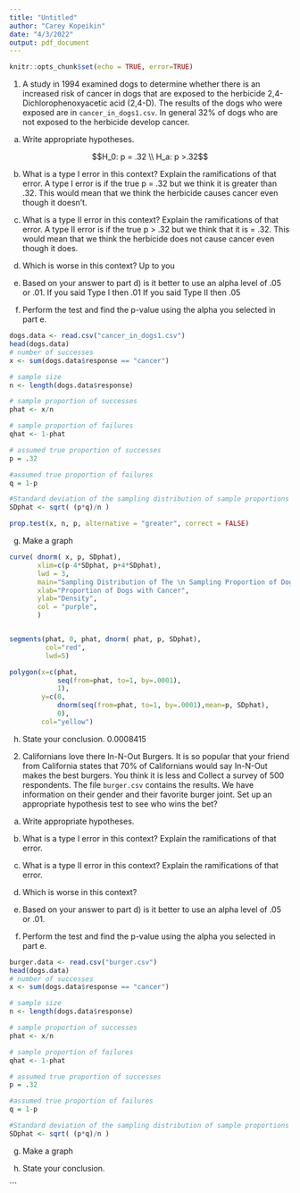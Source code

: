```yaml
---
title: "Untitled"
author: "Carey Kopeikin"
date: "4/3/2022"
output: pdf_document
---
```



```r
knitr::opts_chunk$set(echo = TRUE, error=TRUE)
```

1. A study in 1994 examined dogs to determine whether there is an increased risk of cancer in dogs that are exposed to the herbicide 2,4-Dichlorophenoxyacetic acid (2,4-D). The results of the dogs who were exposed are in ```cancer_in_dogs1.csv```. In general 32% of dogs who are not exposed to the herbicide develop cancer. 

a) Write appropriate hypotheses.

$$H_0: p = .32 \\ H_a: p >.32$$

b) What is a type I error in this context? Explain the ramifications of that error.
A type I error is if the true p = .32 but we think it is greater than .32. This would mean that we think the herbicide causes cancer even though it doesn't. 


c) What is a type II error in this context? Explain the ramifications of that error.
A type II error is if the true p > .32 but we think that it is = .32. This would mean that we think the herbicide does not cause cancer even though it does.

d) Which is worse in this context?
Up to you

e) Based on your answer to part d) is it better to use an alpha level of .05 or .01.
If you said Type I then .01
If you said Type II then .05

f) Perform the test and find the p-value using the alpha you selected in part e.

```r
dogs.data <- read.csv("cancer_in_dogs1.csv")
head(dogs.data) 
# number of successes
x <- sum(dogs.data$response == "cancer")

# sample size
n <- length(dogs.data$response)

# sample proportion of successes
phat <- x/n 

# sample proportion of failures
qhat <- 1-phat

# assumed true proportion of successes
p = .32

#assumed true proportion of failures
q = 1-p

#Standard deviation of the sampling distribution of sample proportions
SDphat <- sqrt( (p*q)/n )
```

```r
prop.test(x, n, p, alternative = "greater", correct = FALSE)
```

g) Make a graph

```r
curve( dnorm( x, p, SDphat),
       xlim=c(p-4*SDphat, p+4*SDphat),
       lwd = 3, 
       main="Sampling Distribution of The \n Sampling Proportion of Dogs with Cancer",
       xlab="Proportion of Dogs with Cancer",
       ylab="Density",
       col = "purple",
       )


segments(phat, 0, phat, dnorm( phat, p, SDphat),
         col="red",
         lwd=5)

polygon(x=c(phat, 
            seq(from=phat, to=1, by=.0001),
            1),
        y=c(0,
            dnorm(seq(from=phat, to=1, by=.0001),mean=p, SDphat),
            0),
        col="yellow")

```

h) State your conclusion.
0.0008415



2. Californians love there In-N-Out Burgers. It is so popular that your friend from California states that 70% of Californians would say In-N-Out makes the best burgers. You think it is less and Collect a survey of 500 respondents. The file ```burger.csv``` contains the results. We have information on their gender and their favorite burger joint. Set up an appropriate hypothesis test to see who wins the bet? 

a) Write appropriate hypotheses.

b) What is a type I error in this context? Explain the ramifications of that error.

c) What is a type II error in this context? Explain the ramifications of that error.

d) Which is worse in this context?

e) Based on your answer to part d) is it better to use an alpha level of .05 or .01.

f) Perform the test and find the p-value using the alpha you selected in part e.
```r
burger.data <- read.csv("burger.csv")
head(dogs.data) 
# number of successes
x <- sum(dogs.data$response == "cancer")

# sample size
n <- length(dogs.data$response)

# sample proportion of successes
phat <- x/n 

# sample proportion of failures
qhat <- 1-phat

# assumed true proportion of successes
p = .32

#assumed true proportion of failures
q = 1-p

#Standard deviation of the sampling distribution of sample proportions
SDphat <- sqrt( (p*q)/n )
```
g) Make a graph

h) State your conclusion.

```